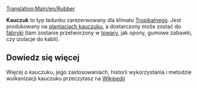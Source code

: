 [[Translation:Main/en/Rubber]]
{{pl/Ładunek|name=Rubber
|image=Rubberplantation.png
|produced=[[Main/pl/Plantacja kauczuku|Plantacja kauczuku]]
|accepted=[[Main/pl/Fabryka|Fabryka]]
}}

'''Kauczuk''' to typ ładunku zarezerwowany dla klimatu [[Main/en/Klimat/Pl#Tropikalny|Tropikalnego]]. Jest produkowany na [[Main/pl/Plantacja kauczuku|plantacjach kauczuku]], a dostarczony może zostać do [[Main/pl/Fabryka|fabryki]] (tam zostanie przetworzony w [[Main/pl/Towary|towary]], jak opony, gumowe zabawki, czy izolacje do kabli).

==Dowiedz się więcej==
Więcej o kauczuku, jego zastosowaniach, historii wykorzystania i metodzie wulkanizacji kauczuku przeczytasz na [https://pl.wikipedia.org/wiki/Kauczuk Wikipedii]

{{pl/Navbox Ładunek}}
